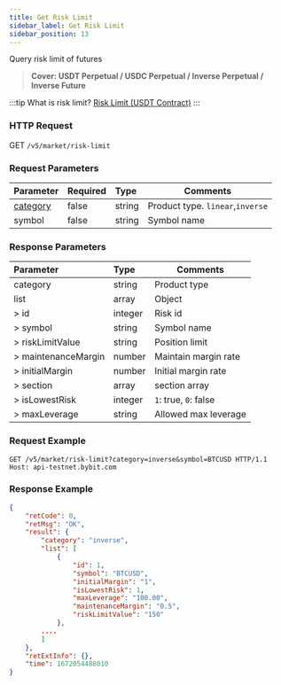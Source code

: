 ```yaml
---
title: Get Risk Limit
sidebar_label: Get Risk Limit
sidebar_position: 13
---
```


Query risk limit of futures
> **Cover: USDT Perpetual / USDC Perpetual / Inverse Perpetual / Inverse Future**

:::tip
What is risk limit? <a href="https://www.bybit.com/en-US/help-center/bybitHC_Article?language=en_US&id=000001164">Risk Limit (USDT Contract)</a>
:::

### HTTP Request
GET `/v5/market/risk-limit`

### Request Parameters
| Parameter | Required | Type | Comments|
|:----- |:-------|:-----|------ |
|[category](../enum#category) |false |string |Product type. `linear`,`inverse` |
|symbol |false |string |Symbol name|

### Response Parameters
| Parameter | Type | Comments|
|:----- |:-----|----- |
|category |string |Product type |
|list |array |Object |
|> id |integer |Risk id |
|> symbol |string |Symbol name |
|> riskLimitValue |string |Position limit |
|> maintenanceMargin |number |Maintain margin rate |
|> initialMargin |number |Initial margin rate |
|> section |array |section array |
|> isLowestRisk |integer |`1`: true, `0`: false |
|> maxLeverage |string |Allowed max leverage |

### Request Example

<Tabs>
<TabItem value="console" label="Console">

```http
GET /v5/market/risk-limit?category=inverse&symbol=BTCUSD HTTP/1.1
Host: api-testnet.bybit.com
```

</TabItem>
</Tabs>

### Response Example

<Tabs>
<TabItem value="js inverse" label="inverse">

```json
{
    "retCode": 0,
    "retMsg": "OK",
    "result": {
        "category": "inverse",
        "list": [
            {
                "id": 1,
                "symbol": "BTCUSD",
                "initialMargin": "1",
                "isLowestRisk": 1,
                "maxLeverage": "100.00",
                "maintenanceMargin": "0.5",
                "riskLimitValue": "150"
            },
        ....
        ]
    },
    "retExtInfo": {},
    "time": 1672054488010
}
```
</TabItem>
</Tabs>